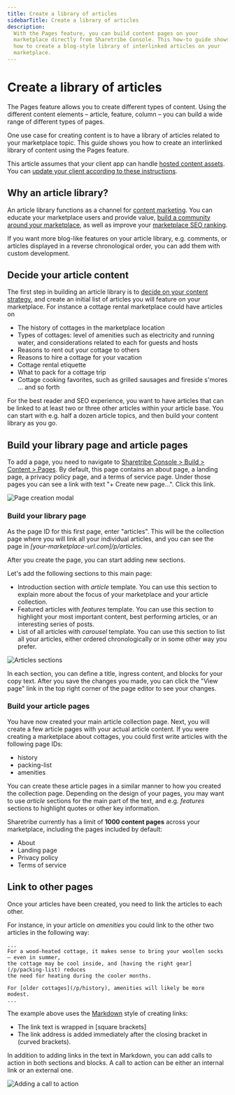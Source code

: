 ```yaml
---
title: Create a library of articles
sidebarTitle: Create a library of articles
description:
  With the Pages feature, you can build content pages on your
  marketplace directly from Sharetribe Console. This how-to guide shows
  how to create a blog-style library of interlinked articles on your
  marketplace.
---
```



# Create a library of articles

The Pages feature allows you to create different types of content. Using
the different content elements – article, feature, column – you can
build a wide range of different types of pages.

One use case for creating content is to have a library of articles
related to your marketplace topic. This guide shows you how to create an
interlinked library of content using the Pages feature.

This article assumes that your client app can handle
[hosted content assets](/concepts/content-management/content-management-in-sharetribe/).
You can
[update your client according to these instructions](/legacy/ftw/page-builder/#how-to-take-pages-into-use-if-you-are-using-an-older-version-of-ftw).

## Why an article library?

An article library functions as a channel for
[content marketing](https://www.sharetribe.com/academy/how-to-do-local-content-marketing-for-marketplaces/).
You can educate your marketplace users and provide value,
[build a community around your marketplace](https://www.sharetribe.com/academy/turn-marketplace-community/),
as well as improve your
[marketplace SEO ranking](https://www.sharetribe.com/academy/marketplace-seo/opportunities-and-challenges/).

If you want more blog-like features on your article library, e.g.
comments, or articles displayed in a reverse chronological order, you
can add them with custom development.

## Decide your article content

The first step in building an article library is to
[decide on your content strategy](https://www.sharetribe.com/academy/marketplace-business-slows-down/#double-down-on-content),
and create an initial list of articles you will feature on your
marketplace. For instance a cottage rental marketplace could have
articles on

- The history of cottages in the marketplace location
- Types of cottages: level of amenities such as electricity and running
  water, and considerations related to each for guests and hosts
- Reasons to rent out your cottage to others
- Reasons to hire a cottage for your vacation
- Cottage rental etiquette
- What to pack for a cottage trip
- Cottage cooking favorites, such as grilled sausages and fireside
  s'mores ... and so forth

For the best reader and SEO experience, you want to have articles that
can be linked to at least two or three other articles within your
article base. You can start with e.g. half a dozen article topics, and
then build your content library as you go.

## Build your library page and article pages

To add a page, you need to navigate to
[Sharetribe Console > Build > Content > Pages](https://console.sharetribe.com/content/pages).
By default, this page contains an about page, a landing page, a privacy
policy page, and a terms of service page. Under those pages you can see
a link with text "+ Create new page...". Click this link.

![Page creation modal](./create-page-modal.png 'Page creation modal')

### Build your library page

As the page ID for this first page, enter "articles". This will be the
collection page where you will link all your individual articles, and
you can see the page in _[your-marketplace-url.com]/p/articles_.

After you create the page, you can start adding new sections.

Let's add the following sections to this main page:

- Introduction section with _article_ template. You can use this section
  to explain more about the focus of your marketplace and your article
  collection.
- Featured articles with _features_ template. You can use this section
  to highlight your most important content, best performing articles, or
  an interesting series of posts.
- List of all articles with _carousel_ template. You can use this
  section to list all your articles, either ordered chronologically or
  in some other way you prefer.

![Articles sections](./articles-sections.png 'Articles sections')

In each section, you can define a title, ingress content, and blocks for
your copy text. After you save the changes you made, you can click the
"View page" link in the top right corner of the page editor to see your
changes.

### Build your article pages

You have now created your main article collection page. Next, you will
create a few article pages with your actual article content. If you were
creating a marketplace about cottages, you could first write articles
with the following page IDs:

- history
- packing-list
- amenities

You can create these article pages in a similar manner to how you
created the collection page. Depending on the design of your pages, you
may want to use _article_ sections for the main part of the text, and
e.g. _features_ sections to highlight quotes or other key information.

<Callout type="important">

Sharetribe currently has a limit of **1000 content pages** across your
marketplace, including the pages included by default:

- About
- Landing page
- Privacy policy
- Terms of service

</Callout>

## Link to other pages

Once your articles have been created, you need to link the articles to
each other.

For instance, in your article on _amenities_ you could link to the other
two articles in the following way:

```
...
For a wood-heated cottage, it makes sense to bring your woollen socks – even in summer,
the cottage may be cool inside, and [having the right gear](/p/packing-list) reduces
the need for heating during the cooler months.

For [older cottages](/p/history), amenities will likely be more modest.
...
```

The example above uses the
[Markdown](https://www.markdownguide.org/getting-started/) style of
creating links:

- The link text is wrapped in [square brackets]
- The link address is added immediately after the closing bracket in
  (curved brackets).

In addition to adding links in the text in Markdown, you can add calls
to action in both sections and blocks. A call to action can be either an
internal link or an external one.

![Adding a call to action](./call-to-action-UI.png)
